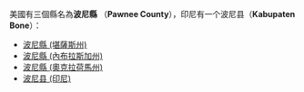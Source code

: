 美國有三個縣名為'''波尼縣''' （'''Pawnee County'''），印尼有一个波尼县（'''Kabupaten Bone'''）：
* [[波尼縣_(堪薩斯州)|波尼縣 (堪薩斯州)]]
* [[波尼縣_(內布拉斯加州)|波尼縣 (內布拉斯加州)]]
* [[波尼縣_(奧克拉荷馬州)|波尼縣 (奧克拉荷馬州)]]
* [[波尼县_(印尼)|波尼县 (印尼)]]
{{disambig|B波尼縣|Cat=三字县名消歧义}}